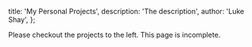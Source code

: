 
  title: 'My Personal Projects',
  description: 'The description',
  author: 'Luke Shay',
};


Please checkout the projects to the left. This page is incomplete.
